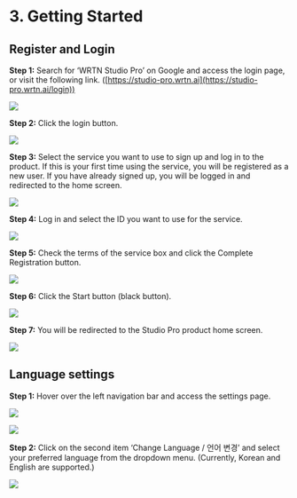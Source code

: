 # 3. Getting Started

## Register and Login

**Step 1:** Search for ‘WRTN Studio Pro’ on Google and access the login page, or visit the following link. ([https://studio-pro.wrtn.ai](https://studio-pro.wrtn.ai/login))

![](/studio-pro/images/docs/getting-started/register-and-login/step-1-1.png)

**Step 2:** Click the login button.

![](/studio-pro/images/docs/getting-started/register-and-login/step-2-1.png)

**Step 3:** Select the service you want to use to sign up and log in to the product. If this is your first time using the service, you will be registered as a new user. If you have already signed up, you will be logged in and redirected to the home screen.

![](/studio-pro/images/docs/getting-started/register-and-login/step-3-1.png)

**Step 4:** Log in and select the ID you want to use for the service.

![](/studio-pro/images/docs/getting-started/register-and-login/step-4-1.png)

**Step 5:** Check the terms of the service box and click the Complete Registration button.

![](/studio-pro/images/docs/getting-started/register-and-login/step-5-1.png)

**Step 6:** Click the Start button (black button).

![](/studio-pro/images/docs/getting-started/register-and-login/step-6-1.png)

**Step 7:** You will be redirected to the Studio Pro product home screen.

![](/studio-pro/images/docs/getting-started/register-and-login/step-7-1.png)

## Language settings

**Step 1:** Hover over the left navigation bar and access the settings page.

![](/studio-pro/images/docs/getting-started/language-settings/step-1-1.png)

![](/studio-pro/images/docs/getting-started/language-settings/step-1-2.png)

**Step 2:** Click on the second item ‘Change Language / 언어 변경’ and select your preferred language from the dropdown menu. (Currently, Korean and English are supported.)

![](/studio-pro/images/docs/getting-started/language-settings/step-2-1.png)
